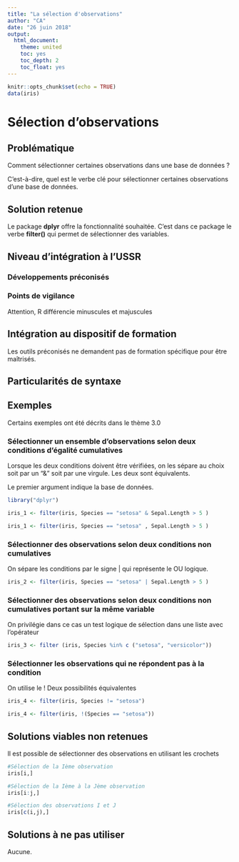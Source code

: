 ---
title: "La sélection d'observations"
author: "CA"
date: "26 juin 2018"
output:
  html_document:
    theme: united
    toc: yes
    toc_depth: 2
    toc_float: yes
---

```{r setup, include=FALSE}
knitr::opts_chunk$set(echo = TRUE)
data(iris)
```
# Sélection d'observations

## Problématique

Comment sélectionner certaines observations dans une base de données ?

C'est-à-dire, quel est le verbe clé pour sélectionner certaines observations d'une base de données.

## Solution retenue

Le package **dplyr** offre la fonctionnalité souhaitée.
C'est dans ce package le verbe **filter()** qui permet de sélectionner des variables.

## Niveau d'intégration à l'USSR

### Développements préconisés



### Points de vigilance

Attention, R différencie minuscules et majuscules

## Intégration au dispositif de formation

Les outils préconisés ne demandent pas de formation spécifique pour être maîtrisés.

## Particularités de syntaxe


## Exemples

Certains exemples ont été décrits dans le thème 3.0

### Sélectionner un ensemble d'observations selon deux conditions d'égalité cumulatives

Lorsque les deux conditions doivent être vérifiées, on les sépare au choix soit par un "&" soit par une virgule. Les deux sont équivalents.

Le premier argument indique la base de données.

```{r init,echo=FALSE,message=FALSE}
library("dplyr")
```

```{r filter ET}

iris_1 <- filter(iris, Species == "setosa" & Sepal.Length > 5 )

iris_1 <- filter(iris, Species == "setosa" , Sepal.Length > 5 )

```

### Sélectionner des observations selon deux conditions non cumulatives

On sépare les conditions par le signe | qui représente le OU logique.

```{r filter OU}

iris_2 <- filter(iris, Species == "setosa" | Sepal.Length > 5 )

```

### Sélectionner des observations selon deux conditions non cumulatives portant sur la même variable

On privilégie dans ce cas un test logique de sélection dans une liste avec l'opérateur 

```{r filter dans liste}

iris_3 <- filter (iris, Species %in% c ("setosa", "versicolor"))

```


### Sélectionner les observations qui ne répondent pas à la condition

On utilise le !
Deux possibilités équivalentes

```{r n'est pas}

iris_4 <- filter(iris, Species != "setosa")

iris_4 <- filter(iris, !(Species == "setosa"))

```



## Solutions viables non retenues

Il est possible de sélectionner des observations en utilisant les crochets

```{r crochets}

#Sélection de la Ième observation
iris[i,]

#Sélection de la Ième à la Jème observation
iris[i:j,]

#Sélection des observations I et J
iris[c(i,j),]

```


## Solutions à ne pas utiliser

Aucune.
